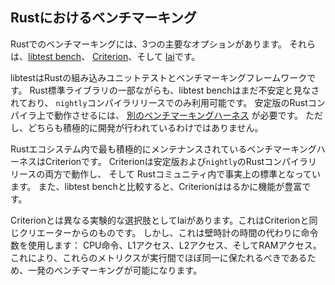 ## Rustにおけるベンチマーキング

Rustでのベンチマーキングには、3つの主要なオプションがあります。
それらは、[libtest bench](https://doc.rust-lang.org/rustc/tests/index.html#benchmarks)、
[Criterion](https://github.com/bheisler/criterion.rs)、そして
[Iai](https://github.com/bheisler/iai)です。

libtestはRustの組み込みユニットテストとベンチマーキングフレームワークです。
Rust標準ライブラリの一部ながらも、libtest benchはまだ不安定と見なされており、
`nightly`コンパイラリリースでのみ利用可能です。
安定版のRustコンパイラ上で動作させるには、
[別のベンチマーキングハーネス](https://github.com/bluss/bencher)
が必要です。
ただし、どちらも積極的に開発が行われているわけではありません。

Rustエコシステム内で最も積極的にメンテナンスされているベンチマーキングハーネスはCriterionです。
Criterionは安定版および`nightly`のRustコンパイラリリースの両方で動作し、
そして Rustコミュニティ内で事実上の標準となっています。
また、libtest benchと比較すると、Criterionははるかに機能が豊富です。

Criterionとは異なる実験的な選択肢としてIaiがあります。これはCriterionと同じクリエーターからのものです。
しかし、これは壁時計の時間の代わりに命令数を使用します：
CPU命令、L1アクセス、L2アクセス、そしてRAMアクセス。
これにより、これらのメトリクスが実行間でほぼ同一に保たれるべきであるため、一発のベンチマーキングが可能になります。